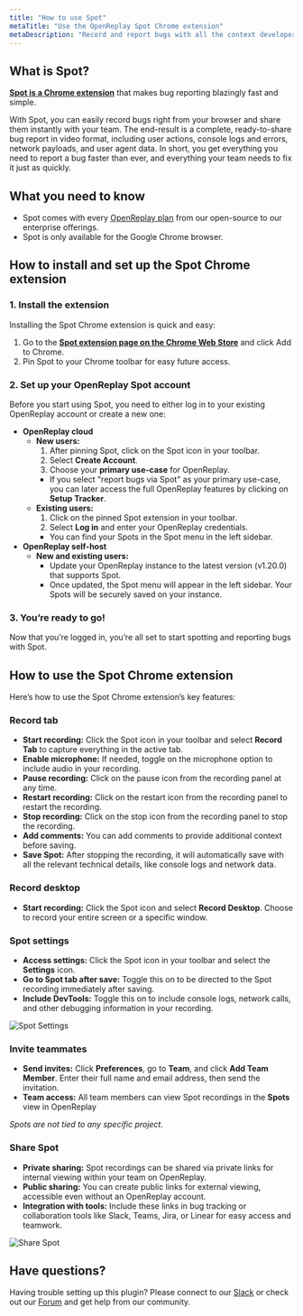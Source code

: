 ```yaml
---
title: "How to use Spot"
metaTitle: "Use the OpenReplay Spot Chrome extension"
metaDescription: "Record and report bugs with all the context developers need to fix them."
---
```



<YoutubeVideo title="Watch how to get started with Spot"
  description="If you don't like reading, you can follow this video tutorial showing you how to track the state of your React apps when you use Redux"
  videoURL="https://youtu.be/n4rsAjWLv60"
/>

## What is Spot?

[**Spot is a Chrome extension**](https://chromewebstore.google.com/detail/openreplay-spot-record-re/ckigbicapkkgfomcfmcbaaplllopgbid) that makes bug reporting blazingly fast and simple. 

With Spot, you can easily record bugs right from your browser and share them instantly with your team. The end-result is a complete, ready-to-share bug report in video format, including user actions, console logs and errors, network payloads, and user agent data. In short, you get everything you need to report a bug faster than ever, and everything your team needs to fix it just as quickly.


## What you need to know

- Spot comes with every [OpenReplay plan](https://www.openreplay.com/pricing.html) from our open-source to our enterprise offerings.
- Spot is only available for the Google Chrome browser.

## How to install and set up the Spot Chrome extension

### 1. Install the extension

Installing the Spot Chrome extension is quick and easy:

1. Go to the [**Spot extension page on the Chrome Web Store**](https://chromewebstore.google.com/detail/openreplay-spot-record-re/ckigbicapkkgfomcfmcbaaplllopgbid) and click Add to Chrome.
2. Pin Spot to your Chrome toolbar for easy future access.

### 2. Set up your OpenReplay Spot account

Before you start using Spot, you need to either log in to your existing OpenReplay account or create a new one:

- **OpenReplay cloud**
    - **New users:**
        1. After pinning Spot, click on the Spot icon in your toolbar.
        2. Select **Create Account**.
        3. Choose your **primary use-case** for OpenReplay.
        - If you select "report bugs via Spot" as your primary use-case, you can later access the full OpenReplay features by clicking on **Setup Tracker**.
    - **Existing users:**
        1. Click on the pinned Spot extension in your toolbar.
        2. Select **Log in** and enter your OpenReplay credentials.
        - You can find your Spots in the Spot menu in the left sidebar.
- **OpenReplay self-host**
    - **New and existing users:**
        - Update your OpenReplay instance to the latest version (v1.20.0) that supports Spot.
        - Once updated, the Spot menu will appear in the left sidebar. Your Spots will be securely saved on your instance.

### 3. You’re ready to go!

Now that you’re logged in, you’re all set to start spotting and reporting bugs with Spot.

## How to use the Spot Chrome extension

Here’s how to use the Spot Chrome extension’s key features:

### Record tab

- **Start recording:** Click the Spot icon in your toolbar and select **Record Tab** to capture everything in the active tab.
- **Enable microphone:** If needed, toggle on the microphone option to include audio in your recording.
- **Pause recording:** Click on the pause icon from the recording panel at any time.
- **Restart recording:** Click on the restart icon from the recording panel to restart the recording.
- **Stop recording:** Click on the stop icon from the recording panel to stop the recording.
- **Add comments:** You can add comments to provide additional context before saving.
- **Save Spot:**  After stopping the recording, it will automatically save with all the relevant technical details, like console logs and network data.

### Record desktop

- **Start recording:** Click the Spot icon and select **Record Desktop**. Choose to record your entire screen or a specific window.

### Spot settings

- **Access settings:** Click the Spot icon in your toolbar and select the **Settings** icon.
- **Go to Spot tab after save:** Toggle this on to be directed to the Spot recording immediately after saving.
- **Include DevTools:** Toggle this on to include console logs, network calls, and other debugging information in your recording.

<div style={{ display: 'flex', justifyContent: 'center', alignItems: 'center' }}>
  <img src="./images/spot/spot_settings.gif" alt="Spot Settings" style={{ width: '400px', height: 'auto' }} />
</div>

### Invite teammates

- **Send invites:** Click **Preferences**, go to **Team**, and click **Add Team Member**. Enter their full name and email address, then send the invitation.
- **Team access:** All team members can view Spot recordings in the **Spots** view in OpenReplay

*Spots are not tied to any specific project.*

### Share Spot

- **Private sharing:** Spot recordings can be shared via private links for internal viewing within your team on OpenReplay.
- **Public sharing:** You can create public links for external viewing, accessible even without an OpenReplay account.
- **Integration with tools:** Include these links in bug tracking or collaboration tools like Slack, Teams, Jira, or Linear for easy access and teamwork.

<div style={{ display: 'flex', justifyContent: 'center', alignItems: 'center' }}>
  <img src="./images/spot/share_spot.gif" alt="Share Spot" style={{ width: '600px', height: 'auto' }} />
</div>

## Have questions?

Having trouble setting up this plugin? Please connect to our [Slack](https://slack.openreplay.com) or check out our [Forum](https://forum.openreplay.com) and get help from our community.